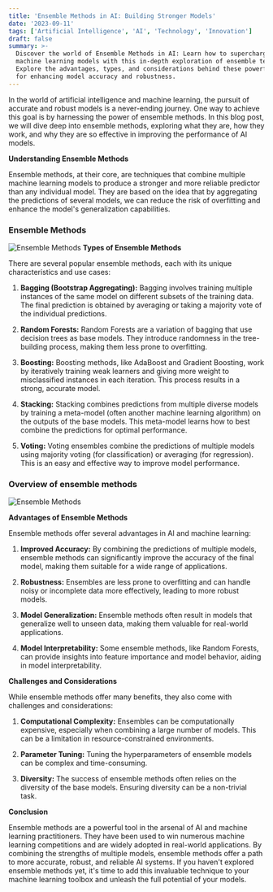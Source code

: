 ```yaml
---
title: 'Ensemble Methods in AI: Building Stronger Models'
date: '2023-09-11'
tags: ['Artificial Intelligence', 'AI', 'Technology', 'Innovation']
draft: false
summary: >-
  Discover the world of Ensemble Methods in AI: Learn how to supercharge your
  machine learning models with this in-depth exploration of ensemble techniques.
  Explore the advantages, types, and considerations behind these powerful tools
  for enhancing model accuracy and robustness.
---
```


In the world of artificial intelligence and machine learning, the pursuit of accurate and robust models is a never-ending journey. One way to achieve this goal is by harnessing the power of ensemble methods. In this blog post, we will dive deep into ensemble methods, exploring what they are, how they work, and why they are so effective in improving the performance of AI models.

**Understanding Ensemble Methods**

Ensemble methods, at their core, are techniques that combine multiple machine learning models to produce a stronger and more reliable predictor than any individual model. They are based on the idea that by aggregating the predictions of several models, we can reduce the risk of overfitting and enhance the model's generalization capabilities.

### Ensemble Methods

![Ensemble Methods](/static/images/AI/ensemble-machine-learning-models.jpg)
**Types of Ensemble Methods**

There are several popular ensemble methods, each with its unique characteristics and use cases:

1. **Bagging (Bootstrap Aggregating):** Bagging involves training multiple instances of the same model on different subsets of the training data. The final prediction is obtained by averaging or taking a majority vote of the individual predictions.

2. **Random Forests:** Random Forests are a variation of bagging that use decision trees as base models. They introduce randomness in the tree-building process, making them less prone to overfitting.

3. **Boosting:** Boosting methods, like AdaBoost and Gradient Boosting, work by iteratively training weak learners and giving more weight to misclassified instances in each iteration. This process results in a strong, accurate model.

4. **Stacking:** Stacking combines predictions from multiple diverse models by training a meta-model (often another machine learning algorithm) on the outputs of the base models. This meta-model learns how to best combine the predictions for optimal performance.

5. **Voting:** Voting ensembles combine the predictions of multiple models using majority voting (for classification) or averaging (for regression). This is an easy and effective way to improve model performance.

### Overview of ensemble methods

![Ensemble Methods](/static/images/AI/ensemble-methods.png)

**Advantages of Ensemble Methods**

Ensemble methods offer several advantages in AI and machine learning:

1. **Improved Accuracy:** By combining the predictions of multiple models, ensemble methods can significantly improve the accuracy of the final model, making them suitable for a wide range of applications.

2. **Robustness:** Ensembles are less prone to overfitting and can handle noisy or incomplete data more effectively, leading to more robust models.

3. **Model Generalization:** Ensemble methods often result in models that generalize well to unseen data, making them valuable for real-world applications.

4. **Model Interpretability:** Some ensemble methods, like Random Forests, can provide insights into feature importance and model behavior, aiding in model interpretability.

**Challenges and Considerations**

While ensemble methods offer many benefits, they also come with challenges and considerations:

1. **Computational Complexity:** Ensembles can be computationally expensive, especially when combining a large number of models. This can be a limitation in resource-constrained environments.

2. **Parameter Tuning:** Tuning the hyperparameters of ensemble models can be complex and time-consuming.

3. **Diversity:** The success of ensemble methods often relies on the diversity of the base models. Ensuring diversity can be a non-trivial task.

**Conclusion**

Ensemble methods are a powerful tool in the arsenal of AI and machine learning practitioners. They have been used to win numerous machine learning competitions and are widely adopted in real-world applications. By combining the strengths of multiple models, ensemble methods offer a path to more accurate, robust, and reliable AI systems. If you haven't explored ensemble methods yet, it's time to add this invaluable technique to your machine learning toolbox and unleash the full potential of your models.
